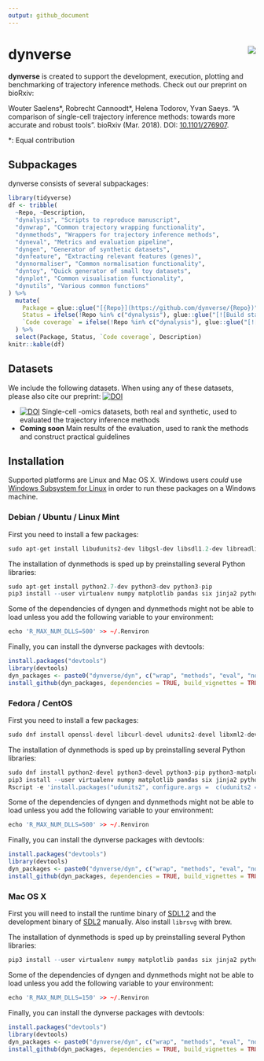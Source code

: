 ```yaml
---
output: github_document
---
```


<!-- README.md is generated from README.Rmd. Please edit that file -->

# dynverse <img src="docs/logo.png" align="right" />

**dynverse** is created to support the development, execution, plotting and benchmarking of trajectory inference methods. Check out our preprint on bioRxiv:

Wouter Saelens\*, Robrecht Cannoodt\*, Helena Todorov, Yvan Saeys. “A comparison of single-cell trajectory inference methods: towards more accurate and robust tools”. bioRxiv (Mar. 2018). DOI: [10.1101/276907](https://doi.org/10.1101/276907).
  
\*: Equal contribution

## Subpackages

dynverse consists of several subpackages:

```r
library(tidyverse)
df <- tribble(
  ~Repo, ~Description,
  "dynalysis", "Scripts to reproduce manuscript",
  "dynwrap", "Common trajectory wrapping functionality",
  "dynmethods", "Wrappers for trajectory inference methods",
  "dyneval", "Metrics and evaluation pipeline",
  "dyngen", "Generator of synthetic datasets",
  "dynfeature", "Extracting relevant features (genes)",
  "dynnormaliser", "Common normalisation functionality",
  "dyntoy", "Quick generator of small toy datasets",
  "dynplot", "Common visualisation functionality",
  "dynutils", "Various common functions"
) %>% 
  mutate(
    Package = glue::glue("[{Repo}](https://github.com/dynverse/{Repo})"),
    Status = ifelse(!Repo %in% c("dynalysis"), glue::glue("[![Build status](https://travis-ci.org/dynverse/{Repo}.svg?branch=master)](https://travis-ci.org/dynverse/{Repo})"), "Coming soon"),
    `Code coverage` = ifelse(!Repo %in% c("dynalysis"), glue::glue("[![codecov](https://codecov.io/gh/dynverse/{Repo}/branch/master/graph/badge.svg)](https://codecov.io/gh/dynverse/{Repo})"), "")
  ) %>% 
  select(Package, Status, `Code coverage`, Description)
knitr::kable(df)

```

## Datasets

We include the following datasets. When using any of these datasets, please also cite our preprint: [![DOI](https://zenodo.org/badge/DOI/10.1101/276907.svg)](https://doi.org/10.1101/276907)

* [![DOI](https://zenodo.org/badge/DOI/10.5281/zenodo.1211533.svg)](https://doi.org/10.5281/zenodo.1211533) Single-cell -omics datasets, both real and synthetic, used to evaluated the trajectory inference methods
* **Coming soon** Main results of the evaluation, used to rank the methods and construct practical guidelines


## Installation
Supported platforms are Linux and Mac OS X. 
Windows users *could* use [Windows Subsystem for Linux](https://docs.microsoft.com/en-us/windows/wsl/install-win10) in order to run these packages on a Windows machine.

### Debian / Ubuntu / Linux Mint
First you need to install a few packages:
```r
sudo apt-get install libudunits2-dev libgsl-dev libsdl1.2-dev libreadline-dev imagemagick libfftw3-dev libudunits2-dev librsvg2-dev -y
```

The installation of dynmethods is sped up by preinstalling several Python libraries:
```r
sudo apt-get install python2.7-dev python3-dev python3-pip
pip3 install --user virtualenv numpy matplotlib pandas six jinja2 python-dateutil pytz pyparsing cycler tqdm python-igraph rpy2 Cython scipy statsmodels sklearn seaborn h5py anndata
```

Some of the dependencies of dyngen and dynmethods might not be able to load unless you add the following variable to your environment:
```r
echo 'R_MAX_NUM_DLLS=500' >> ~/.Renviron
```

Finally, you can install the dynverse packages with devtools:
```r
install.packages("devtools")
library(devtools)
dyn_packages <- paste0("dynverse/dyn", c("wrap", "methods", "eval", "normaliser", "toy", "gen", "plot"))
install_github(dyn_packages, dependencies = TRUE, build_vignettes = TRUE)
```

### Fedora / CentOS
First you need to install a few packages:
```r
sudo dnf install openssl-devel libcurl-devel udunits2-devel libxml2-devel gsl-devel SDL2-devel readline-devel ImageMagick-c++-devel SDL-devel openblas-devel lapack-devel librsvg2-devel
```

The installation of dynmethods is sped up by preinstalling several Python libraries:
```r
sudo dnf install python2-devel python3-devel python3-pip python3-matplotlib-tk
pip3 install --user virtualenv numpy matplotlib pandas six jinja2 python-dateutil pytz pyparsing cycler tqdm python-igraph rpy2 Cython scipy statsmodels sklearn seaborn h5py anndata
Rscript -e 'install.packages("udunits2", configure.args =  c(udunits2 = '--with-udunits2-include=/usr/include/udunits2'))'
```

Some of the dependencies of dyngen and dynmethods might not be able to load unless you add the following variable to your environment:
```r
echo 'R_MAX_NUM_DLLS=500' >> ~/.Renviron
```

Finally, you can install the dynverse packages with devtools:
```r
install.packages("devtools")
library(devtools)
dyn_packages <- paste0("dynverse/dyn", c("wrap", "methods", "eval", "normaliser", "toy", "gen", "plot"))
install_github(dyn_packages, dependencies = TRUE, build_vignettes = TRUE)
```

### Mac OS X
First you will need to install the runtime binary of [SDL1.2](https://www.libsdl.org/download-1.2.php) and the development binary of [SDL2](https://www.libsdl.org/download-2.0.php) manually. Also install `librsvg` with brew.

The installation of dynmethods is sped up by preinstalling several Python libraries:
```r
pip3 install --user virtualenv numpy matplotlib pandas six jinja2 python-dateutil pytz pyparsing cycler tqdm python-igraph rpy2 Cython scipy statsmodels sklearn seaborn h5py anndata
```

Some of the dependencies of dyngen and dynmethods might not be able to load unless you add the following variable to your environment:
```r
echo 'R_MAX_NUM_DLLS=150' >> ~/.Renviron
```

Finally, you can install the dynverse packages with devtools:
```r
install.packages("devtools")
library(devtools)
dyn_packages <- paste0("dynverse/dyn", c("wrap", "methods", "eval", "normaliser", "toy", "gen", "plot"))
install_github(dyn_packages, dependencies = TRUE, build_vignettes = TRUE)
```

